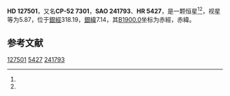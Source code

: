 {{Starbox begin
| name = HD 127501
}}
{{Starbox observe
| epoch = [[J2000.0|J2000.0]]
| constell = {{星座名待查}}<ref name=SIMBAD>{{cite web
 | url=http://simbad.u-strasbg.fr/simbad/sim-id?Ident=HR+5427
 | title=Pulsating variable Star
 | publisher=Centre de Données astronomiques de Strasbourg
 | work=SIMBAD
 | accessdate=2012-07-13
 | archive-date=2016-03-16
 | archive-url=https://web.archive.org/web/20160316091728/http://simbad.u-strasbg.fr/simbad/sim-id?Ident=HR+5427
 | dead-url=no
 }}</ref><ref name=DATA>{{cite web
 | url=http://vizier.u-strasbg.fr/viz-bin/VizieR-5?-out.add=.&-source=5050&-corr=PK=HR&-out.max=9999&HR=5427
 | title=VizieR Detailed Page
 | accessdate=2012-07-13
 | archive-date=2019-02-16
 | archive-url=https://web.archive.org/web/20190216082818/http://vizier.u-strasbg.fr/viz-bin/VizieR-5?-out.add=.&-source=5050&-corr=PK=HR&-out.max=9999&HR=5427
 | dead-url=no
 }}</ref>
| 星官 = 
| ra = {{RA|14|33|29.9}}<ref name=SIMBAD /><ref name=DATA />
| dec = {{DEC|-52|40|48}}<ref name=SIMBAD /><ref name=DATA />
| appmag_v = 5.87<ref name=SIMBAD /><ref name=DATA />
}}
{{Starbox character
| class = K0III<ref name=SIMBAD /><ref name=DATA />
| b-v = 1.09<ref name=SIMBAD /><ref name=DATA />
| u-b = <ref name=SIMBAD /><ref name=DATA />
| r-i = <ref name=SIMBAD /><ref name=DATA />
| variable = 
}}
{{Starbox astrometry
| radial_v = 
| prop_mo_ra = -42
| parallax = 
| p_error = 
}}
{{Starbox catalog
| names =CP-52 7301，[[SAO星表|SAO]] 241793，[[HD星表|HD]] 127501，[[HR星表|HR]] 5427}}
{{Starbox reference |Simbad=HR+5427}}
{{Starbox end}}

'''HD 127501'''，又名'''CP-52 7301'''，'''SAO 241793'''、'''HR 5427'''，是一颗恒星<ref name=SIMBAD /><ref name=DATA />，视星等为5.87，位于[[銀道座標系|銀經]]318.19，[[銀道座標系|銀緯]]7.14，其[[B1900.0|B1900.0]]坐标为赤經{{RA|14|26|36.6}}，赤緯{{DEC|-52|7.14|15}}。

== 参考文献 ==
{{reflist}}

{{star-stub}}

[[Category:HD和HDE天體|127501]]
[[Category:HR天體|5427]]
[[Category:SAO天體|241793]]